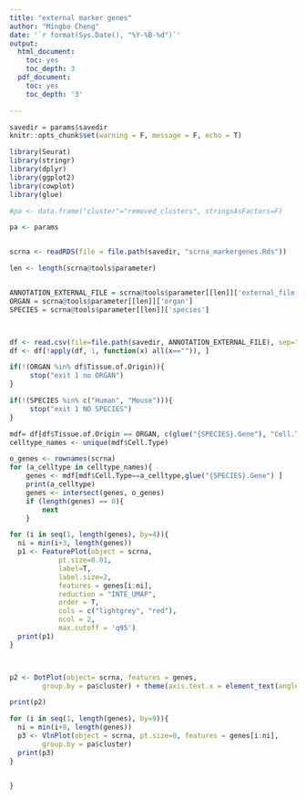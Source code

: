 ```yaml
---
title: "external marker genes"
author: "Mingbo Cheng"
date: '`r format(Sys.Date(), "%Y-%B-%d")`'
output:
  html_document:
    toc: yes
    toc_depth: 3
  pdf_document:
    toc: yes
    toc_depth: '3'

---
```



```r
savedir = params$savedir
knitr::opts_chunk$set(warning = F, message = F, echo = T)

library(Seurat)
library(stringr)
library(dplyr)
library(ggplot2)
library(cowplot)
library(glue)

#pa <- data.frame("cluster"="removed_clusters", stringsAsFactors=F)

pa <- params


scrna <- readRDS(file = file.path(savedir, "scrna_markergenes.Rds"))

len <- length(scrna@tools$parameter)


ANNOTATION_EXTERNAL_FILE = scrna@tools$parameter[[len]]['external_file']
ORGAN = scrna@tools$parameter[[len]]['organ']
SPECIES = scrna@tools$parameter[[len]]['species']



df <- read.csv(file=file.path(savedir, ANNOTATION_EXTERNAL_FILE), sep="\t", stringsAsFactors=F)
df <- df[!apply(df, 1, function(x) all(x=="")), ]

if(!(ORGAN %in% df$Tissue.of.Origin)){
     stop("exit 1 no ORGAN")
}

if(!(SPECIES %in% c("Human", "Mouse"))){
     stop("exit 1 NO SPECIES")
}

mdf= df[df$Tissue.of.Origin == ORGAN, c(glue("{SPECIES}.Gene"), "Cell.Type")]
celltype_names <- unique(mdf$Cell.Type)
```


```r

o_genes <- rownames(scrna)
for (a_celltype in celltype_names){
    genes <- mdf[mdf$Cell.Type==a_celltype,glue("{SPECIES}.Gene") ]
    print(a_celltype)
    genes <- intersect(genes, o_genes)
    if (length(genes) == 0){
        next
    }

for (i in seq(1, length(genes), by=4)){
  ni = min(i+3, length(genes))
  p1 <- FeaturePlot(object = scrna,
            pt.size=0.01,
            label=T,
            label.size=2,
            features = genes[i:ni],
            reduction = "INTE_UMAP",
            order = T,
            cols = c("lightgrey", "red"),
            ncol = 2,
            max.cutoff = 'q95')
  print(p1)
}



p2 <- DotPlot(object= scrna, features = genes,
        group.by = pa$cluster) + theme(axis.text.x = element_text(angle = 90, hjust = 1))

print(p2)

for (i in seq(1, length(genes), by=9)){
  ni = min(i+8, length(genes))
  p3 <- VlnPlot(object = scrna, pt.size=0, features = genes[i:ni],
        group.by = pa$cluster)
  print(p3)
}


}
```

